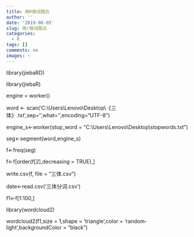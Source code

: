 ---
title: 用R做词图云
author: ''
date: '2019-06-05'
slug: 用r做词图云
categories:
  - R
tags: []
comments: no
images: ~
---
library(jiebaRD)

library(jiebaR)

engine = worker()

word <- scan('C:\\Users\\Lenovo\\Desktop\\《三体》.txt',sep='\n',what='',encoding="UTF-8")

engine_s<-worker(stop_word = "C:\\Users\\Lenovo\\Desktop\\stopwords.txt")

seg<-segment(word,engine_s)

f<-freq(seg)

f<-f[order(f[2],decreasing = TRUE),]

write.csv(f, file = "三体.csv")

date<-read.csv('三体分词.csv')

f1<-f[1:100,]

library(wordcloud2)

wordcloud2(f1,size = 1,shape = 'triangle',color = 'random-light',backgroundColor = "black")
